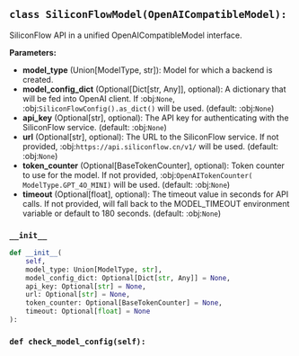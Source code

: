 <a id="camel.models.siliconflow_model"></a>

<a id="camel.models.siliconflow_model.SiliconFlowModel"></a>

## `class SiliconFlowModel(OpenAICompatibleModel):`

SiliconFlow API in a unified OpenAICompatibleModel interface.

**Parameters:**

- **model_type** (Union[ModelType, str]): Model for which a backend is created.
- **model_config_dict** (Optional[Dict[str, Any]], optional): A dictionary that will be fed into OpenAI client. If :obj:`None`, :obj:`SiliconFlowConfig().as_dict()` will be used. (default: :obj:`None`)
- **api_key** (Optional[str], optional): The API key for authenticating with the SiliconFlow service. (default: :obj:`None`)
- **url** (Optional[str], optional): The URL to the SiliconFlow service. If not provided, :obj:`https://api.siliconflow.cn/v1/` will be used. (default: :obj:`None`)
- **token_counter** (Optional[BaseTokenCounter], optional): Token counter to use for the model. If not provided, :obj:`OpenAITokenCounter( ModelType.GPT_4O_MINI)` will be used. (default: :obj:`None`)
- **timeout** (Optional[float], optional): The timeout value in seconds for API calls. If not provided, will fall back to the MODEL_TIMEOUT environment variable or default to 180 seconds. (default: :obj:`None`)

<a id="camel.models.siliconflow_model.SiliconFlowModel.__init__"></a>

### `__init__`

```python
def __init__(
    self,
    model_type: Union[ModelType, str],
    model_config_dict: Optional[Dict[str, Any]] = None,
    api_key: Optional[str] = None,
    url: Optional[str] = None,
    token_counter: Optional[BaseTokenCounter] = None,
    timeout: Optional[float] = None
):
```

<a id="camel.models.siliconflow_model.SiliconFlowModel.check_model_config"></a>

### `def check_model_config(self):`

